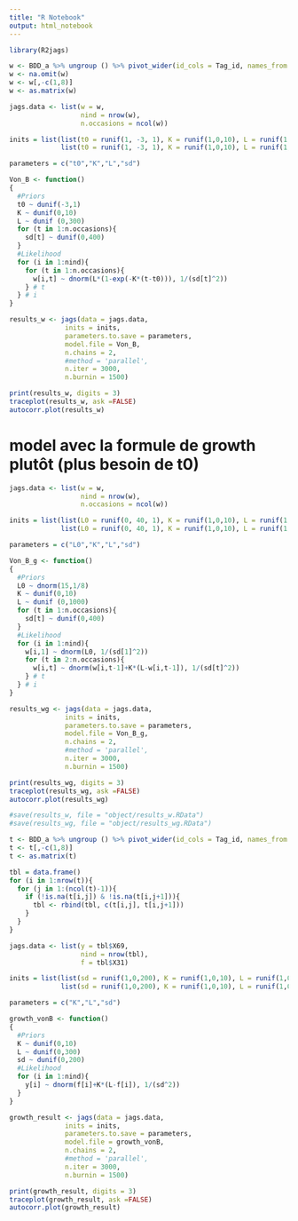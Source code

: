 ```yaml
---
title: "R Notebook"
output: html_notebook
---
```


```r
library(R2jags)
```


```r
w <- BDD_a %>% ungroup () %>% pivot_wider(id_cols = Tag_id, names_from = Year, values_from = Weight)
w <- na.omit(w)
w <- w[,-c(1,8)]
w <- as.matrix(w)
```

```r
jags.data <- list(w = w,
                  nind = nrow(w), 
                  n.occasions = ncol(w))

inits = list(list(t0 = runif(1, -3, 1), K = runif(1,0,10), L = runif(1,0,300), sd = rep(runif(1,0,300), 6)),
             list(t0 = runif(1, -3, 1), K = runif(1,0,10), L = runif(1,0,300), sd = rep(runif(1,0,300), 6)))

parameters = c("t0","K","L","sd")
```

```r
Von_B <- function()
{
  #Priors
  t0 ~ dunif(-3,1)
  K ~ dunif(0,10)
  L ~ dunif (0,300)
  for (t in 1:n.occasions){
    sd[t] ~ dunif(0,400)
  }
  #Likelihood
  for (i in 1:nind){
    for (t in 1:n.occasions){
      w[i,t] ~ dnorm(L*(1-exp(-K*(t-t0))), 1/(sd[t]^2))
    } # t
  } # i
}
```

```r
results_w <- jags(data = jags.data,
              inits = inits,
              parameters.to.save = parameters,
              model.file = Von_B,
              n.chains = 2,
              #method = 'parallel',
              n.iter = 3000,
              n.burnin = 1500)
```

```r
print(results_w, digits = 3)
traceplot(results_w, ask =FALSE)
autocorr.plot(results_w)
```

# model avec la formule de growth plutôt (plus besoin de t0)
```r
jags.data <- list(w = w,
                  nind = nrow(w), 
                  n.occasions = ncol(w))

inits = list(list(L0 = runif(0, 40, 1), K = runif(1,0,10), L = runif(1,0,300), sd = rep(runif(1,0,300), 6)),
             list(L0 = runif(0, 40, 1), K = runif(1,0,10), L = runif(1,0,300), sd = rep(runif(1,0,300), 6)))

parameters = c("L0","K","L","sd")
```

```r
Von_B_g <- function()
{
  #Priors
  L0 ~ dnorm(15,1/8)
  K ~ dunif(0,10)
  L ~ dunif (0,1000)
  for (t in 1:n.occasions){
    sd[t] ~ dunif(0,400)
  }
  #Likelihood
  for (i in 1:nind){
    w[i,1] ~ dnorm(L0, 1/(sd[1]^2))
    for (t in 2:n.occasions){
      w[i,t] ~ dnorm(w[i,t-1]+K*(L-w[i,t-1]), 1/(sd[t]^2))
    } # t
  } # i
}
```

```r
results_wg <- jags(data = jags.data,
              inits = inits,
              parameters.to.save = parameters,
              model.file = Von_B_g,
              n.chains = 2,
              #method = 'parallel',
              n.iter = 3000,
              n.burnin = 1500)
```

```r
print(results_wg, digits = 3)
traceplot(results_wg, ask =FALSE)
autocorr.plot(results_wg)
```

```r
#save(results_w, file = "object/results_w.RData")
#save(results_wg, file = "object/results_wg.RData")
```

```r
t <- BDD_a %>% ungroup () %>% pivot_wider(id_cols = Tag_id, names_from = Year, values_from =Weight)
t <- t[,-c(1,8)]
t <- as.matrix(t)

tbl = data.frame()
for (i in 1:nrow(t)){
  for (j in 1:(ncol(t)-1)){
    if (!is.na(t[i,j]) & !is.na(t[i,j+1])){
      tbl <- rbind(tbl, c(t[i,j], t[i,j+1]))
    }
  }
}

```

```r
jags.data <- list(y = tbl$X69,
                  nind = nrow(tbl),
                  f = tbl$X31)

inits = list(list(sd = runif(1,0,200), K = runif(1,0,10), L = runif(1,0,300)),
             list(sd = runif(1,0,200), K = runif(1,0,10), L = runif(1,0,300)))

parameters = c("K","L","sd")
```


```r
growth_vonB <- function()
{
  #Priors
  K ~ dunif(0,10)
  L ~ dunif(0,300)
  sd ~ dunif(0,200)
  #Likelihood
  for (i in 1:nind){
    y[i] ~ dnorm(f[i]+K*(L-f[i]), 1/(sd^2))
  }
}
```

```r
growth_result <- jags(data = jags.data,
              inits = inits,
              parameters.to.save = parameters,
              model.file = growth_vonB,
              n.chains = 2,
              #method = 'parallel',
              n.iter = 3000,
              n.burnin = 1500)
```

```r
print(growth_result, digits = 3)
traceplot(growth_result, ask =FALSE)
autocorr.plot(growth_result)
```


